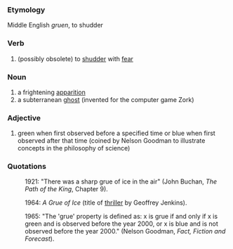 ===Etymology===
Middle English ''gruen'', to shudder

===Verb===
#(possibly obsolete) to [[shudder]] with [[fear]]

===Noun===
#a frightening [[apparition]]
#a subterranean [[ghost]] (invented for the computer game Zork)

===Adjective===
#green when first observed before a specified time or blue when first observed after that time (coined by Nelson Goodman to illustrate concepts in the philosophy of science)

===Quotations===
:1921: "There was a sharp grue of ice in the air" (John Buchan, ''The Path of the King'', Chapter 9).

:1964: ''A Grue of Ice'' (title of [[thriller]] by Geoffrey Jenkins).

:1965: "The 'grue' property is defined as: x is grue if and only if x is green and is observed before the year 2000, or x is blue and is not observed before the year 2000." (Nelson Goodman, ''Fact, Fiction and Forecast'').